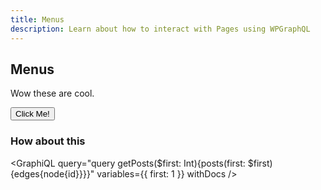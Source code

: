 ```yaml
---
title: Menus
description: Learn about how to interact with Pages using WPGraphQL
---
```



## Menus

Wow these are cool.

<Button type="primary">Click Me!</Button>

### How about this

<GraphiQL
  query="query getPosts($first: Int){posts(first: $first){edges{node{id}}}}"
  variables={{ first: 1 }}
  withDocs
/>
